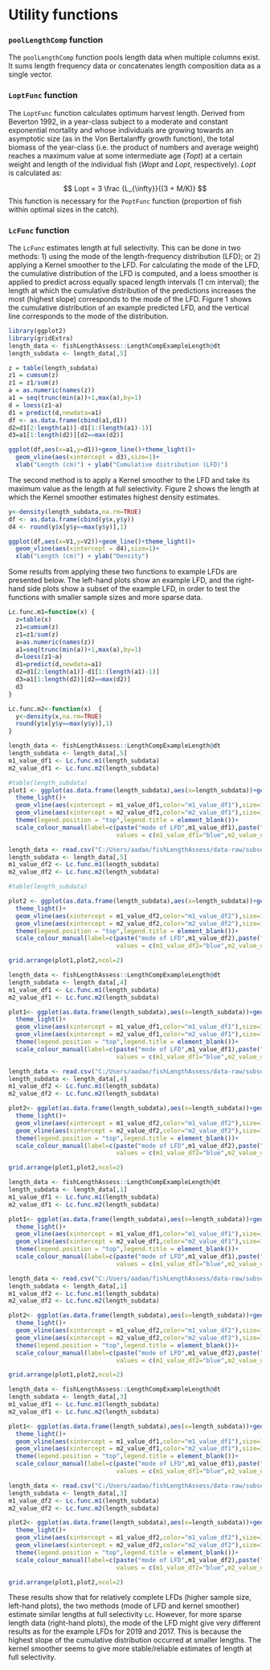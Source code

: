 # Utility functions

### `poolLengthComp` function

The `poolLengthComp` function pools length data when multiple columns exist. It sums length frequency data or concatenates length composition data as a single vector.

### `LoptFunc` function

The `LoptFunc` function calculates optimum harvest length. Derived from Beverton 1992, in a year-class subject to a moderate and constant exponential mortality and whose individuals are growing towards an asymptotic size (as in the Von Bertalanffy growth function), the total biomass of the year-class (i.e. the product of numbers and average weight) reaches a maximum value at some intermediate age ($Topt$) at a certain weight and length of the individual fish ($Wopt$ and $Lopt$, respectively). $Lopt$ is calculated as:

$$
Lopt = 3 \frac {L_{\infty}}{(3 + M/K)}
$$
This function is necessary for the `PoptFunc` function (proportion of fish within optimal sizes in the catch).

### `LcFunc` function

The `LcFunc` estimates length at full selectivity. This can be done in two methods: 1) using the mode of the length-frequency distribution (LFD); or 2) applying a Kernel smoother to the LFD. For calculating the mode of the LFD, the cumulative distribution of the LFD is computed, and a loess smoother is applied to predict across equally spaced length intervals (1 cm interval); the length at which the cumulative distribution of the predictions increases the most (highest slope) corresponds to the mode of the LFD. Figure 1 shows the cumulative distribution of an example predicted LFD, and the vertical line corresponds to the mode of the distribution.

```r
library(ggplot2)
library(gridExtra)
length_data <- fishLengthAssess::LengthCompExampleLength@dt
length_subdata <- length_data[,5]

z = table(length_subdata)
z1 = cumsum(z)
z1 = z1/sum(z)
a = as.numeric(names(z))
a1 = seq(trunc(min(a))+1,max(a),by=1)
d = loess(z1~a)
d1 = predict(d,newdata=a1)
df <- as.data.frame(cbind(a1,d1))
d2=d1[2:length(a1)]-d1[1:(length(a1)-1)]
d3=a1[1:length(d2)][d2==max(d2)]

ggplot(df,aes(x=a1,y=d1))+geom_line()+theme_light()+
  geom_vline(aes(xintercept = d3),size=1)+
  xlab("Length (cm)") + ylab("Cumulative distribution (LFD)")

```

The second method is to apply a Kernel smoother to the LFD and take its maximum value as the length at full selectivity. Figure 2 shows the length at which the Kernel smoother estimates highest density estimates.

```r
y<-density(length_subdata,na.rm=TRUE)
df <- as.data.frame(cbind(y$x,y$y))
d4 <- round(y$x[y$y==max(y$y)],1)

ggplot(df,aes(x=V1,y=V2))+geom_line()+theme_light()+
  geom_vline(aes(xintercept = d4),size=1)+
  xlab("Length (cm)") + ylab("Density")

```


Some results from applying these two functions to example LFDs are presented below. The left-hand plots show an example LFD, and the right-hand side plots show a subset of the example LFD, in order to test the functions with smaller sample sizes and more sparse data.

```r
Lc.func.m1=function(x) {
  z=table(x)
  z1=cumsum(z)
  z1=z1/sum(z)
  a=as.numeric(names(z))
  a1=seq(trunc(min(a))+1,max(a),by=1)
  d=loess(z1~a)
  d1=predict(d,newdata=a1)
  d2=d1[2:length(a1)]-d1[1:(length(a1)-1)]
  d3=a1[1:length(d2)][d2==max(d2)]
  d3
}

Lc.func.m2<-function(x)  {
  y<-density(x,na.rm=TRUE)
  round(y$x[y$y==max(y$y)],1)
}
```


```r
length_data <- fishLengthAssess::LengthCompExampleLength@dt
length_subdata <- length_data[,5]
m1_value_df1 <- Lc.func.m1(length_subdata)
m2_value_df1 <- Lc.func.m2(length_subdata)

#table(length_subdata)
plot1 <- ggplot(as.data.frame(length_subdata),aes(x=length_subdata))+geom_histogram(colour="black",position = "identity",fill="grey")+
  theme_light()+
  geom_vline(aes(xintercept = m1_value_df1,color="m1_value_df1"),size=1.5)+
  geom_vline(aes(xintercept = m2_value_df1,color="m2_value_df1"),size=1.5)+
  theme(legend.position = "top",legend.title = element_blank())+
  scale_colour_manual(label=c(paste("mode of LFD",m1_value_df1),paste("Kernel smoother",m2_value_df1)),
                              values = c(m1_value_df1="blue",m2_value_df1="red"))

length_data <- read.csv("C:/Users/aadao/fishLengthAssess/data-raw/subset_data.csv")
length_subdata <- length_data[,5]
m1_value_df2 <- Lc.func.m1(length_subdata)
m2_value_df2 <- Lc.func.m2(length_subdata)

#table(length_subdata)

plot2 <- ggplot(as.data.frame(length_subdata),aes(x=length_subdata))+geom_histogram(colour="black",position = "identity",fill="grey")+
  theme_light()+
  geom_vline(aes(xintercept = m1_value_df2,color="m1_value_df2"),size=1.5)+
  geom_vline(aes(xintercept = m2_value_df2,color="m2_value_df2"),size=1.5)+
  theme(legend.position = "top",legend.title = element_blank())+
  scale_colour_manual(label=c(paste("mode of LFD",m1_value_df2),paste("Kernel smoother",m2_value_df2)),
                              values = c(m1_value_df2="blue",m2_value_df2="red"))

grid.arrange(plot1,plot2,ncol=2)

```


```r
length_data <- fishLengthAssess::LengthCompExampleLength@dt
length_subdata <- length_data[,4]
m1_value_df1 <- Lc.func.m1(length_subdata)
m2_value_df1 <- Lc.func.m2(length_subdata)

plot1<- ggplot(as.data.frame(length_subdata),aes(x=length_subdata))+geom_histogram(colour="black",position = "identity",fill="grey")+
  theme_light()+
  geom_vline(aes(xintercept = m1_value_df1,color="m1_value_df1"),size=1.5)+
  geom_vline(aes(xintercept = m2_value_df1,color="m2_value_df1"),size=1.5)+
  theme(legend.position = "top",legend.title = element_blank())+
  scale_colour_manual(label=c(paste("mode of LFD",m1_value_df1),paste("Kernel smoother",m2_value_df1)),
                              values = c(m1_value_df1="blue",m2_value_df1="red"))

length_data <- read.csv("C:/Users/aadao/fishLengthAssess/data-raw/subset_data.csv")
length_subdata <- length_data[,4]
m1_value_df2 <- Lc.func.m1(length_subdata)
m2_value_df2 <- Lc.func.m2(length_subdata)

plot2<- ggplot(as.data.frame(length_subdata),aes(x=length_subdata))+geom_histogram(colour="black",position = "identity",fill="grey")+
  theme_light()+
  geom_vline(aes(xintercept = m1_value_df2,color="m1_value_df2"),size=1.5)+
  geom_vline(aes(xintercept = m2_value_df2,color="m2_value_df2"),size=1.5)+
  theme(legend.position = "top",legend.title = element_blank())+
  scale_colour_manual(label=c(paste("mode of LFD",m1_value_df2),paste("Kernel smoother",m2_value_df2)),
                              values = c(m1_value_df2="blue",m2_value_df2="red"))

grid.arrange(plot1,plot2,ncol=2)
```


```r
length_data <- fishLengthAssess::LengthCompExampleLength@dt
length_subdata <- length_data[,1]
m1_value_df1 <- Lc.func.m1(length_subdata)
m2_value_df1 <- Lc.func.m2(length_subdata)

plot1<- ggplot(as.data.frame(length_subdata),aes(x=length_subdata))+geom_histogram(colour="black",position = "identity",fill="grey")+
  theme_light()+
  geom_vline(aes(xintercept = m1_value_df1,color="m1_value_df1"),size=1.5)+
  geom_vline(aes(xintercept = m2_value_df1,color="m2_value_df1"),size=1.5)+
  theme(legend.position = "top",legend.title = element_blank())+
  scale_colour_manual(label=c(paste("mode of LFD",m1_value_df1),paste("Kernel smoother",m2_value_df1)),
                              values = c(m1_value_df1="blue",m2_value_df1="red"))

length_data <- read.csv("C:/Users/aadao/fishLengthAssess/data-raw/subset_data.csv")
length_subdata <- length_data[,1]
m1_value_df2 <- Lc.func.m1(length_subdata)
m2_value_df2 <- Lc.func.m2(length_subdata)

plot2<- ggplot(as.data.frame(length_subdata),aes(x=length_subdata))+geom_histogram(colour="black",position = "identity",fill="grey")+
  theme_light()+
  geom_vline(aes(xintercept = m1_value_df2,color="m1_value_df2"),size=1.5)+
  geom_vline(aes(xintercept = m2_value_df2,color="m2_value_df2"),size=1.5)+
  theme(legend.position = "top",legend.title = element_blank())+
  scale_colour_manual(label=c(paste("mode of LFD",m1_value_df2),paste("Kernel smoother",m2_value_df2)),
                              values = c(m1_value_df2="blue",m2_value_df2="red"))

grid.arrange(plot1,plot2,ncol=2)
```


```r
length_data <- fishLengthAssess::LengthCompExampleLength@dt
length_subdata <- length_data[,3]
m1_value_df1 <- Lc.func.m1(length_subdata)
m2_value_df1 <- Lc.func.m2(length_subdata)

plot1<- ggplot(as.data.frame(length_subdata),aes(x=length_subdata))+geom_histogram(colour="black",position = "identity",fill="grey")+
  theme_light()+
  geom_vline(aes(xintercept = m1_value_df1,color="m1_value_df1"),size=1.5)+
  geom_vline(aes(xintercept = m2_value_df1,color="m2_value_df1"),size=1.5)+
  theme(legend.position = "top",legend.title = element_blank())+
  scale_colour_manual(label=c(paste("mode of LFD",m1_value_df1),paste("Kernel smoother",m2_value_df1)),
                              values = c(m1_value_df1="blue",m2_value_df1="red"))

length_data <- read.csv("C:/Users/aadao/fishLengthAssess/data-raw/subset_data.csv")
length_subdata <- length_data[,3]
m1_value_df2 <- Lc.func.m1(length_subdata)
m2_value_df2 <- Lc.func.m2(length_subdata)

plot2<- ggplot(as.data.frame(length_subdata),aes(x=length_subdata))+geom_histogram(colour="black",position = "identity",fill="grey")+
  theme_light()+
  geom_vline(aes(xintercept = m1_value_df2,color="m1_value_df2"),size=1.5)+
  geom_vline(aes(xintercept = m2_value_df2,color="m2_value_df2"),size=1.5)+
  theme(legend.position = "top",legend.title = element_blank())+
  scale_colour_manual(label=c(paste("mode of LFD",m1_value_df2),paste("Kernel smoother",m2_value_df2)),
                              values = c(m1_value_df2="blue",m2_value_df2="red"))

grid.arrange(plot1,plot2,ncol=2)
```


These results show that for relatively complete LFDs (higher sample size, left-hand plots), the two methods (mode of LFD and kernel smoother) estimate similar lengths at full selectivity `Lc`. However, for more sparse length data (right-hand plots), the mode of the LFD might give very different results as for the example LFDs for 2019 and 2017. This is because the highest slope of the cumulative distribution occurred at smaller lengths. The kernel smoother seems to give more stable/reliable estimates of length at full selectivity.


